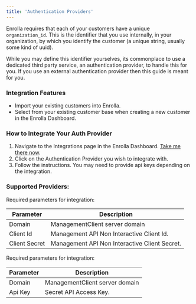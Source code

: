 ```yaml
---
title: 'Authentication Providers'
---
```


Enrolla requires that each of your customers have a unique `organization_id`. This is the identifier that you use internally, in your organization, by which you identify the customer (a unique string, usually some kind of uuid).

While you may define this identifier yourselves, its commonplace to use a dedicated third party service, an authentication provider, to handle this for you.
If you use an external authentication provider then this guide is meant for you.

### Integration Features

- Import your existing customers into Enrolla.
- Select from your existing customer base when creating a new customer in the Enrolla Dashboard.

### How to Integrate Your Auth Provider

1. Navigate to the Integrations page in the Enrolla Dashboard. [Take me there now](https://app.enrolla.io/integrations).
2. Click on the Authentication Provider you wish to integrate with.
3. Follow the instructions. You may need to provide api keys depending on the integration.

### Supported Providers:

<AccordionGroup>

<Accordion title="Auth0">

Required parameters for integration:

| Parameter     | Description                                   |
| ------------- | --------------------------------------------- |
| Domain        | ManagementClient server domain                |
| Client Id     | Management API Non Interactive Client Id.     |
| Client Secret | Management API Non Interactive Client Secret. |

</Accordion>
<Accordion title="PropelAuth">

Required parameters for integration:

| Parameter | Description                    |
| --------- | ------------------------------ |
| Domain    | ManagementClient server domain |
| Api Key   | Secret API Access Key.         |

</Accordion>
</AccordionGroup>
